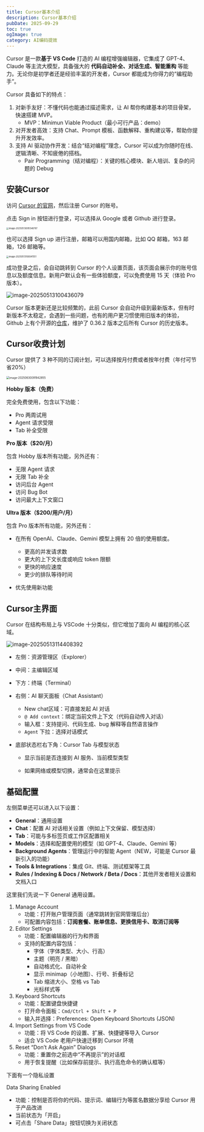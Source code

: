 ```yaml
---
title: Cursor基本介绍
description: Cursor基本介绍
pubDate: 2025-09-29
toc: true
ogImage: true
category: AI编码提效
---
```


Cursor 是一款**基于 VS Code** 打造的 AI 编程增强编辑器，它集成了 GPT-4、Claude 等主流大模型，具备强大的 **代码自动补全、对话生成、智能重构** 等能力。无论你是初学者还是经验丰富的开发者，Cursor 都能成为你得力的“编程助手”。

Cursor 具备如下的特点：

1. 对新手友好：不懂代码也能通过描述需求，让 AI 帮你构建基本的项目骨架，快速搭建 MVP。
   - MVP：Minimun Viable Product（最小可行产品：demo）
2. 对开发者高效：支持 Chat、Prompt 模板、函数解释、重构建议等，帮助你提升开发效率。
3. 支持 AI 驱动协作开发：结合“结对编程”理念，Cursor 可以成为你随时在线、逻辑清晰、不知疲倦的搭档。
   - Pair Programming（结对编程）：关键的核心模块、新人培训、复杂的问题的 Debug

## 安装Cursor

访问 [Cursor 的官网](https://www.cursor.com/)，然后注册 Cursor 的账号。

点击 Sign in 按钮进行登录，可以选择从 Google 或者 Github 进行登录。

<img
  src="https://xiejie-typora.oss-cn-chengdu.aliyuncs.com/2025-05-13-015548.png"
  alt="image-20250513095548787"
  style="zoom:40%;"
/>

也可以选择 Sign up 进行注册，邮箱可以用国内邮箱，比如 QQ 邮箱，163 邮箱，126 邮箱等。

<img
  src="https://xiejie-typora.oss-cn-chengdu.aliyuncs.com/2025-05-13-020042.png"
  alt="image-20250513100041551"
  style="zoom:40%;"
/>

成功登录之后，会自动跳转到 Cursor 的个人设置页面，该页面会展示你的账号信息以及额度信息。新用户默认会有一些体验额度，可以免费使用 15 天（体验 Pro 版本）。

![image-20250513100436079](https://xiejie-typora.oss-cn-chengdu.aliyuncs.com/2025-05-13-020436.png)

Cursor 版本更新还是比较频繁的，此前 Cursor 会自动升级到最新版本，但有时新版本不太稳定，会遇到一些问题，也有的用户更习惯使用旧版本的体验， Github 上有个开源的[仓库](https://github.com/oslook/cursor-ai-downloads)，维护了 0.36.2 版本之后所有 Cursor 的历史版本。

## Cursor收费计划

Cursor 提供了 3 种不同的订阅计划，可以选择按月付费或者按年付费（年付可节省20%）

<img
  src="https://xiejie-typora.oss-cn-chengdu.aliyuncs.com/2025-06-30-011943.png"
  alt="image-20250630091942855"
  style="zoom:50%;"
/>

**Hobby 版本（免费）**

完全免费使用，包含以下功能：

- Pro 两周试用
- Agent 请求受限
- Tab 补全受限

**Pro 版本（$20/月）**

包含 Hobby 版本所有功能，另外还有：

- 无限 Agent 请求
- 无限 Tab 补全
- 访问后台 Agent
- 访问 Bug Bot
- 访问最大上下文窗口

**Ultra 版本（$200/用户/月）**

包含 Pro 版本所有功能，另外还有：

- 在所有 OpenAI、Claude、Gemini 模型上拥有 20 倍的使用额度。

  - 更高的并发请求数
  - 更大的上下文长度或响应 token 限额
  - 更快的响应速度
  - 更少的排队等待时间

- 优先使用新功能

## Cursor主界面

Cursor 在结构布局上与 VSCode 十分类似，但它增加了面向 AI 编程的核心区域。

<img
  src="https://xiejie-typora.oss-cn-chengdu.aliyuncs.com/2025-05-13-034409.png"
  alt="image-20250513114408392"
/>

- 左侧：资源管理区（Explorer）

- 中间：主编辑区域

- 下方：终端（Terminal）

- 右侧：AI 聊天面板（Chat Assistant）

  - New chat区域：可直接发起 AI 对话
  - `@ Add context`：绑定当前文件上下文（代码自动传入对话）
  - 输入框：支持提问、代码生成、bug 解释等自然语言操作
  - `Agent` 下拉：选择对话模式

- 底部状态栏右下角：Cursor Tab 与模型状态

  - 显示当前是否连接到 AI 服务、当前模型类型

  - 如果网络或模型切换，通常会在这里提示

## 基础配置

左侧菜单还可以进入以下设置：

- **General**：通用设置
- **Chat**：配置 AI 对话相关设置（例如上下文保留、模型选择）
- **Tab**：可能与多标签页或工作区配置相关
- **Models**：选择和配置使用的模型（如 GPT-4、Claude、Gemini 等）
- **Background Agents**：管理运行中的智能 Agent（NEW，可能是 Cursor 最新引入的功能）
- **Tools & Integrations**：集成 Git、终端、测试框架等工具
- **Rules / Indexing & Docs / Network / Beta / Docs**：其他开发者相关设置和文档入口

这里我们先说一下 General 通用设置。

1. Manage Account
   - 功能：打开账户管理页面（通常跳转到官网管理后台）
   - 可配置内容包括：**订阅套餐、账单信息、更换信用卡、取消订阅等**
2. Editor Settings
   - 功能：配置编辑器的行为和界面
   - 支持的配置内容包括：
     - 字体（字体类型、大小、行高）
     - 主题（明亮 / 黑暗）
     - 自动格式化、自动补全
     - 显示 minimap（小地图）、行号、折叠标记
     - Tab 缩进大小、空格 vs Tab
     - 光标样式等
3. Keyboard Shortcuts
   - 功能：配置键盘快捷键
   - 打开命令面板：`Cmd/Ctrl + Shift + P`
   - 输入并选择：Preferences: Open Keyboard Shortcuts (JSON)
4. Import Settings from VS Code
   - 功能：将 VS Code 的设置、扩展、快捷键等导入 Cursor
   - 适合 VS Code 老用户快速迁移到 Cursor 环境
5. Reset “Don’t Ask Again” Dialogs
   - 功能：重置你之前选中“不再提示”的对话框
   - 用于恢复提醒（比如保存前提示、执行高危命令的确认框等）

下面有一个隐私设置

Data Sharing Enabled

- 功能：控制是否将你的代码、提示词、编辑行为等匿名数据分享给 Cursor 用于产品改进
- 当前状态为「开启」
- 可点击「Share Data」按钮切换为关闭状态
